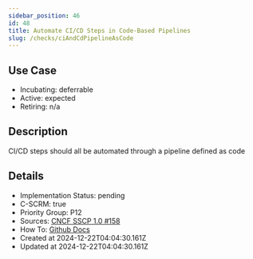 ```yaml
---
sidebar_position: 46
id: 48
title: Automate CI/CD Steps in Code-Based Pipelines
slug: /checks/ciAndCdPipelineAsCode
---
```


## Use Case
<!-- LEVELS:START -->
- Incubating: deferrable
- Active: expected
- Retiring: n/a
<!-- LEVELS:END -->

<!-- DESCRIPTION:START -->
## Description
CI/CD steps should all be automated through a pipeline defined as code
<!-- DESCRIPTION:END -->

<!-- DETAILS:START -->
## Details
- Implementation Status: pending
- C-SCRM: true
- Priority Group: P12
- Sources: [CNCF SSCP 1.0 #158](https://github.com/cncf/tag-security/blob/main/supply-chain-security/supply-chain-security-paper/sscsp.md#build-and-related-continuous-integrationcontinuous-delivery-steps-should-all-be-automated-through-a-pipeline-defined-as-code)
- How To: [Github Docs](https://docs.github.com/en/actions/publishing-packages/publishing-nodejs-packages)
- Created at 2024-12-22T04:04:30.161Z
- Updated at 2024-12-22T04:04:30.161Z
<!-- DETAILS:END -->
